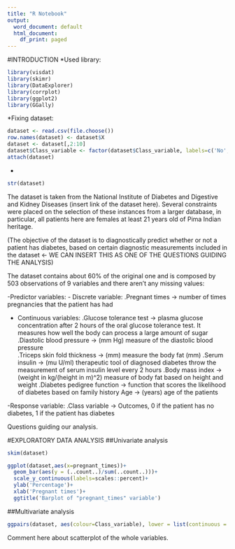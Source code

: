 ---
title: "R Notebook"
output:
  word_document: default
  html_document:
    df_print: paged
---
#INTRODUCTION 
*Used library:
```{r}
library(visdat)
library(skimr)
library(DataExplorer)
library(corrplot)
library(ggplot2)
library(GGally)
```

*Fixing dataset:
```{r}
dataset <- read.csv(file.choose())
row.names(dataset) <- dataset$X
dataset <- dataset[,2:10]
dataset$Class_variable <- factor(dataset$Class_variable, labels=c('No', 'Yes'))
attach(dataset)
```

*
```{r}
str(dataset)
```
The dataset is taken from the National Institute of Diabetes and Digestive and Kidney Diseases (insert link of the dataset here). Several constraints were placed on the selection of these instances from a larger database, in particular, all patients here are females at least 21 years old of Pima Indian heritage.

(The objective of the dataset is to diagnostically predict whether or not a patient has diabetes, based on certain diagnostic measurements included in the dataset <- WE CAN INSERT THIS AS ONE OF THE QUESTIONS GUIDING THE ANALYSIS)

The dataset contains about 60% of the original one and is composed by 503 observations of 9 variables and there aren't any missing values:

-Predictor variables:
  - Discrete variable:
.Pregnant times -> number of times pregnancies that the patient has had

  - Continuous variables: 
.Glucose tolerance test -> plasma glucose concentration after 2 hours of the oral glucose tolerance test. It measures how well the body can process a large amount of sugar 
.Diastolic blood pressure -> (mm Hg) measure of the diastolic blood pressure  
.Triceps skin fold thickness -> (mm) measure the body fat (mm) 
.Serum insulin -> (mu U/ml) therapeutic tool of diagnosed diabetes throw the measurement of serum insulin level every 2 hours
.Body mass index -> (weight in kg/(height in m)^2) measure of body fat based on height and weight
.Diabetes pedigree function -> function that scores the likelihood of diabetes based on family history
Age -> (years) age of the patients

-Response variable:
.Class variable -> Outcomes, 0 if the patient has no diabetes, 1 if the patient has diabetes


Questions guiding our analysis.

#EXPLORATORY DATA ANALYSIS
##Univariate analysis
```{r}
skim(dataset)
```


```{r}
ggplot(dataset,aes(x=pregnant_times))+
  geom_bar(aes(y = (..count..)/sum(..count..)))+
  scale_y_continuous(labels=scales::percent)+ 
  ylab('Percentage')+
  xlab('Pregnant times')+
  ggtitle('Barplot of "pregnant_times" variable')
```


##Multivariate analysis

```{r}
ggpairs(dataset, aes(colour=Class_variable), lower = list(continuous = wrap("points", size=0.6)), cardinality_threshold=17)
```
Comment here about scatterplot of the whole variables.




